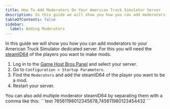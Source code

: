 ```yaml
---
title: How To Add Moderators On Your American Truck Simulator Server
description: In this guide we will show you how you can add moderators on your American Truck Simulator dedicated server
tableOfContents: false
sidebar:
  label: Adding Moderators
---
```


In this guide we will show you how you can add moderators to your American Truck Simulator dedicated server. For this you will need the [steamID64](https://steamid.io/) of the players you want to make mods.
<Steps>
1. Log in to the [Game Host Bros Panel](https://panel.gamehostbros.com/) and select your server.
2. Go to `Configuration > Startup Parameters`.
3. Find the `Moderators` and add the steamID64 of the player you want to be a mod.
4. Restart your server.
</Steps>
You can also add multiple moderator steamID64 by separating them with a comma like this:
```text
76561198012345678,745611980123454432
```